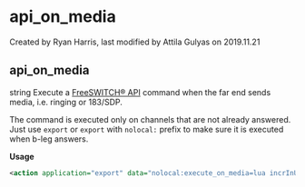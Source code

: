 
# api_on_media 

 Created by  Ryan Harris, last modified by  Attila Gulyas on 2019.11.21

## api_on_media

string Execute a [FreeSWITCH® API](../FreeSWITCH-Explained/Introduction/FreeSWITCH-API.mdx) command when the far end sends media, i.e. ringing or 183/SDP.

  
The command is executed only on channels that are not already answered. Just use `export` or `export` with `nolocal:` prefix to make sure it is executed when b-leg answers.

**Usage**

```xml
<action application="export" data="nolocal:execute_on_media=lua incrInUse.lua ${uuid}"/>
```


